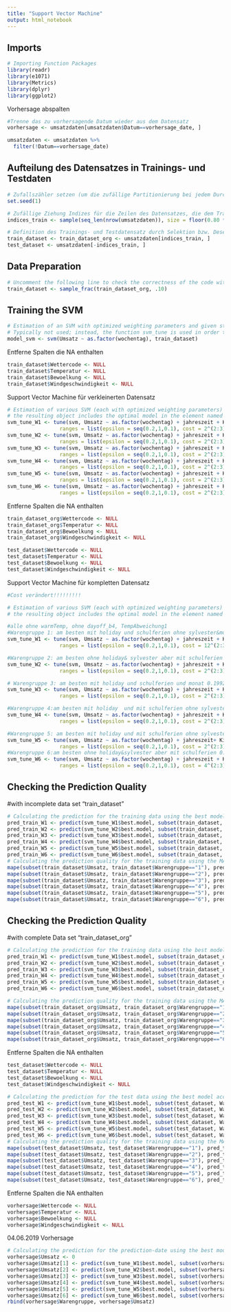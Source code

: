 ```yaml
---
title: "Support Vector Machine"
output: html_notebook
---
```



## Imports

```r
# Importing Function Packages
library(readr)
library(e1071)
library(Metrics)
library(dplyr)
library(ggplot2)

```

Vorhersage abspalten
```r
#Trenne das zu vorhersagende Datum wieder aus dem Datensatz
vorhersage <- umsatzdaten[umsatzdaten$Datum==vorhersage_date, ]

umsatzdaten <- umsatzdaten %>%
  filter(!Datum==vorhersage_date)
```


## Aufteilung des Datensatzes in Trainings- und Testdaten

```r
# Zufallszähler setzen (um die zufällige Partitionierung bei jedem Durchlauf gleich zu halten)
set.seed(1)

# Zufällige Ziehung Indizes für die Zeilen des Datensatzes, die dem Traininsdatensatz zugeordnet werden
indices_train <- sample(seq_len(nrow(umsatzdaten)), size = floor(0.80 * nrow(umsatzdaten)))

# Definition des Trainings- und Testdatensatz durch Selektion bzw. Deselektion der entsprechenden Datenzeilen
train_dataset <- train_dataset_org <- umsatzdaten[indices_train, ]
test_dataset <- umsatzdaten[-indices_train, ]
```


## Data Preparation

```r
# Uncomment the following line to check the correctness of the code with a small (and computationally fast) training data set
train_dataset <- sample_frac(train_dataset_org, .10)
```


## Training the SVM

```r
# Estimation of an SVM with optimized weighting parameters and given standard hyper parameters
# Typically not used; instead, the function svm_tune is used in order to also get a model with optimized hyper parameters
model_svm <- svm(Umsatz ~ as.factor(wochentag), train_dataset)
```

Entferne Spalten die NA enthalten
```r
train_dataset$Wettercode <- NULL
train_dataset$Temperatur <- NULL
train_dataset$Bewoelkung <- NULL
train_dataset$Windgeschwindigkeit <- NULL
```

Support Vector Machine für verkleinerten Datensatz
```r
# Estimation of various SVM (each with optimized weighting parameters) using systematically varied hyper parameters (typically called 'grid search' approach) and cross validation
# the resulting object includes the optimal model in the element named 'best.model'
svm_tune_W1 <- tune(svm, Umsatz ~ as.factor(wochentag) + jahreszeit + KielerWoche, data=subset(train_dataset, Warengruppe=="1"),
                 ranges = list(epsilon = seq(0.2,1,0.1), cost = 2^(2:3)))
svm_tune_W2 <- tune(svm, Umsatz ~ as.factor(wochentag) + jahreszeit + KielerWoche, data=subset(train_dataset, Warengruppe=="2"),
                 ranges = list(epsilon = seq(0.2,1,0.1), cost = 2^(2:3)))
svm_tune_W3 <- tune(svm, Umsatz ~ as.factor(wochentag) + jahreszeit + KielerWoche, data=subset(train_dataset, Warengruppe=="3"),
                 ranges = list(epsilon = seq(0.2,1,0.1), cost = 2^(2:3)))
svm_tune_W4 <- tune(svm, Umsatz ~ as.factor(wochentag) + jahreszeit + KielerWoche, data=subset(train_dataset, Warengruppe=="4"),
                 ranges = list(epsilon = seq(0.2,1,0.1), cost = 2^(2:3)))
svm_tune_W5 <- tune(svm, Umsatz ~ as.factor(wochentag) + jahreszeit + KielerWoche, data=subset(train_dataset, Warengruppe=="5"),
                 ranges = list(epsilon = seq(0.2,1,0.1), cost = 2^(2:3)))
svm_tune_W6 <- tune(svm, Umsatz ~ as.factor(wochentag) + jahreszeit + KielerWoche, data=subset(train_dataset, Warengruppe=="6"),
                 ranges = list(epsilon = seq(0.2,1,0.1), cost = 2^(2:3)))

```

Entferne Spalten die NA enthalten
```r
train_dataset_org$Wettercode <- NULL
train_dataset_org$Temperatur <- NULL
train_dataset_org$Bewoelkung <- NULL
train_dataset_org$Windgeschwindigkeit <- NULL

test_dataset$Wettercode <- NULL
test_dataset$Temperatur <- NULL
test_dataset$Bewoelkung <- NULL
test_dataset$Windgeschwindigkeit <- NULL

```

Support Vector Machine für kompletten Datensatz
```r
#Cost verändert!!!!!!!!! 

# Estimation of various SVM (each with optimized weighting parameters) using systematically varied hyper parameters (typically called 'grid search' approach) and cross validation
# the resulting object includes the optimal model in the element named 'best.model'

#alle ohne warmTemp, ohne dayoff_b4, TempAbweichung1
#Warengruppe 1: am besten mit holiday und schulferien ohne sylvester&monat 0.1882389
svm_tune_W1 <- tune(svm, Umsatz ~ as.factor(wochentag) + jahreszeit + KielerWoche+holiday+schulferien, data=subset(train_dataset_org, Warengruppe=="1"),
                 ranges = list(epsilon = seq(0.2,1,0.1), cost = 12^(2:3)))

#Warengruppe 2: am besten ohne holiday& sylvester aber mit schulferien & monat 0.15564 (mit holiday 0.1646284)
svm_tune_W2 <- tune(svm, Umsatz ~ as.factor(wochentag) + jahreszeit + KielerWoche +schulferien+monat, data=subset(train_dataset_org, Warengruppe=="2"),
                 ranges = list(epsilon = seq(0.2,1,0.1), cost = 2^(2:3)))

# Warengruppe 3: am besten mit holiday und schulferien und monat 0.1992
svm_tune_W3 <- tune(svm, Umsatz ~ as.factor(wochentag) + jahreszeit + KielerWoche+holiday+schulferien+monat, data=subset(train_dataset_org, Warengruppe=="3"),
                 ranges = list(epsilon = seq(0.2,1,0.1), cost = 2^(2:3)))

#Warengruppe 4:am besten mit holiday  und mit schulferien ohne sylvester 0.2044578
svm_tune_W4 <- tune(svm, Umsatz ~ as.factor(wochentag) + jahreszeit + KielerWoche+holiday+schulferien+monat, data=subset(train_dataset_org, Warengruppe=="4"),
                 ranges = list(epsilon = seq(0.2,1,0.1), cost = 2^(2:3)))

#Warengruppe 5: am besten mit holiday und mit schulferien ohne sylvester  0.1426626
svm_tune_W5 <- tune(svm, Umsatz ~ as.factor(wochentag) + jahreszeit+ KielerWoche+ monat+holiday+schulferien, data=subset(train_dataset_org, Warengruppe=="5"),
                 ranges = list(epsilon = seq(0.2,1,0.1), cost = 2^(2:3)))
#Warengruppe 6:am besten ohne holiday&sylvester aber mit schulferien 0.4107755;  
svm_tune_W6 <- tune(svm, Umsatz ~ as.factor(wochentag) + jahreszeit + KielerWoche+schulferien+monat+VerlaengertesWE_Mo+VerlaengertesWE_Fr, data=subset(train_dataset_org, Warengruppe=="6"),
                 ranges = list(epsilon = seq(0.2,1,0.1), cost = 4^(2:3)))

```


## Checking the Prediction Quality
#with incomplete data set "train_dataset"
```r
# Calculating the prediction for the training data using the best model according to the grid search
pred_train_W1 <- predict(svm_tune_W1$best.model, subset(train_dataset, Warengruppe=="1"))
pred_train_W2 <- predict(svm_tune_W2$best.model, subset(train_dataset, Warengruppe=="1"))
pred_train_W3 <- predict(svm_tune_W3$best.model, subset(train_dataset, Warengruppe=="1"))
pred_train_W4 <- predict(svm_tune_W4$best.model, subset(train_dataset, Warengruppe=="1"))
pred_train_W5 <- predict(svm_tune_W5$best.model, subset(train_dataset, Warengruppe=="1"))
pred_train_W6 <- predict(svm_tune_W6$best.model, subset(train_dataset, Warengruppe=="1"))
# Calculating the prediction quality for the training data using the MAPE
mape(subset(train_dataset$Umsatz, train_dataset$Warengruppe=="1"), pred_train_W1)
mape(subset(train_dataset$Umsatz, train_dataset$Warengruppe=="2"), pred_train_W2)
mape(subset(train_dataset$Umsatz, train_dataset$Warengruppe=="3"), pred_train_W3)
mape(subset(train_dataset$Umsatz, train_dataset$Warengruppe=="4"), pred_train_W4)
mape(subset(train_dataset$Umsatz, train_dataset$Warengruppe=="5"), pred_train_W5)
mape(subset(train_dataset$Umsatz, train_dataset$Warengruppe=="6"), pred_train_W6)
```

## Checking the Prediction Quality
#with complete Data set "train_dataset_org"
```r
# Calculating the prediction for the training data using the best model according to the grid search
pred_train_W1 <- predict(svm_tune_W1$best.model, subset(train_dataset_org, Warengruppe=="1"))
pred_train_W2 <- predict(svm_tune_W2$best.model, subset(train_dataset_org, Warengruppe=="2"))
pred_train_W3 <- predict(svm_tune_W3$best.model, subset(train_dataset_org, Warengruppe=="3"))
pred_train_W4 <- predict(svm_tune_W4$best.model, subset(train_dataset_org, Warengruppe=="4"))
pred_train_W5 <- predict(svm_tune_W5$best.model, subset(train_dataset_org, Warengruppe=="5"))
pred_train_W6 <- predict(svm_tune_W6$best.model, subset(train_dataset_org, Warengruppe=="6"))

# Calculating the prediction quality for the training data using the MAPE
mape(subset(train_dataset_org$Umsatz, train_dataset_org$Warengruppe=="1"), pred_train_W1)
mape(subset(train_dataset_org$Umsatz, train_dataset_org$Warengruppe=="2"), pred_train_W2)
mape(subset(train_dataset_org$Umsatz, train_dataset_org$Warengruppe=="3"), pred_train_W3)
mape(subset(train_dataset_org$Umsatz, train_dataset_org$Warengruppe=="4"), pred_train_W4)
mape(subset(train_dataset_org$Umsatz, train_dataset_org$Warengruppe=="5"), pred_train_W5)
mape(subset(train_dataset_org$Umsatz, train_dataset_org$Warengruppe=="6"), pred_train_W6)
```



Entferne Spalten die NA enthalten
```r
test_dataset$Wettercode <- NULL
test_dataset$Temperatur <- NULL
test_dataset$Bewoelkung <- NULL
test_dataset$Windgeschwindigkeit <- NULL
```


```r
# Calculating the prediction for the test data using the best model according to the grid search
pred_test_W1 <- predict(svm_tune_W1$best.model, subset(test_dataset, Warengruppe=="1"))
pred_test_W2 <- predict(svm_tune_W2$best.model, subset(test_dataset, Warengruppe=="2"))
pred_test_W3 <- predict(svm_tune_W3$best.model, subset(test_dataset, Warengruppe=="3"))
pred_test_W4 <- predict(svm_tune_W4$best.model, subset(test_dataset, Warengruppe=="4"))
pred_test_W5 <- predict(svm_tune_W5$best.model, subset(test_dataset, Warengruppe=="5"))
pred_test_W6 <- predict(svm_tune_W6$best.model, subset(test_dataset, Warengruppe=="6"))
# Calculating the prediction quality for the training data using the MAPE
mape(subset(test_dataset$Umsatz, test_dataset$Warengruppe=="1"), pred_test_W1)
mape(subset(test_dataset$Umsatz, test_dataset$Warengruppe=="2"), pred_test_W2)
mape(subset(test_dataset$Umsatz, test_dataset$Warengruppe=="3"), pred_test_W3)
mape(subset(test_dataset$Umsatz, test_dataset$Warengruppe=="4"), pred_test_W4)
mape(subset(test_dataset$Umsatz, test_dataset$Warengruppe=="5"), pred_test_W5)
mape(subset(test_dataset$Umsatz, test_dataset$Warengruppe=="6"), pred_test_W6)
```

Entferne Spalten die NA enthalten
```r
vorhersage$Wettercode <- NULL
vorhersage$Temperatur <- NULL
vorhersage$Bewoelkung <- NULL
vorhersage$Windgeschwindigkeit <- NULL
```


04.06.2019 Vorhersage 
```r
# Calculating the prediction for the prediction-date using the best model according to the grid search
vorhersage$Umsatz <- 0
vorhersage$Umsatz[1] <- predict(svm_tune_W1$best.model, subset(vorhersage, Warengruppe=="1"))
vorhersage$Umsatz[2] <- predict(svm_tune_W2$best.model, subset(vorhersage, Warengruppe=="2"))
vorhersage$Umsatz[3] <- predict(svm_tune_W3$best.model, subset(vorhersage, Warengruppe=="3"))
vorhersage$Umsatz[4] <- predict(svm_tune_W4$best.model, subset(vorhersage, Warengruppe=="4"))
vorhersage$Umsatz[5] <- predict(svm_tune_W5$best.model, subset(vorhersage, Warengruppe=="5"))
vorhersage$Umsatz[6] <- predict(svm_tune_W6$best.model, subset(vorhersage, Warengruppe=="6"))
rbind(vorhersage$Warengruppe, vorhersage$Umsatz)
```

